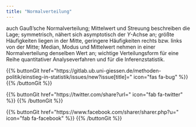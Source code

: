 ```yaml
---
title: "Normalverteilung"
---
```


auch Gauß’sche Normalverteilung; Mittelwert und Streuung beschreiben die Lage; symmetrisch, nähert sich asymptotisch der $Y$-Achse an; größte Häufigkeiten liegen in der Mitte, geringere Häufigkeiten rechts bzw. links von der Mitte; Median, Modus und Mittelwert nehmen in einer Normalverteilung denselben Wert an; wichtige Verteilungsform für eine Reihe quantitativer Analyseverfahren und für die Inferenzstatistik.

{{% buttonGit href=\"https\:\/\/gitlab.ub.uni-giessen.de\/methoden-politik\/einstieg-in-statistik\/issues\/new?issue[title]=\" icon=\"fas fa-bug\" %}} {{% /buttonGit %}} 

{{% buttonGit href=\"https\:\/\/twitter.com\/share?url=\" icon=\"fab fa-twitter\" %}} {{% /buttonGit %}}

{{% buttonGit href=\"https\:\/\/www.facebook.com\/sharer\/sharer.php?u=\" icon=\"fab fa-facebook\" %}} {{% /buttonGit %}}
